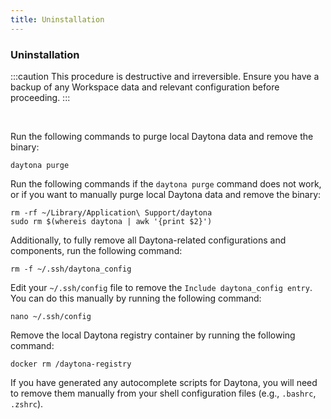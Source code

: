 ```yaml
---
title: Uninstallation
---
```


### Uninstallation

:::caution
This procedure is destructive and irreversible.
Ensure you have a backup of any Workspace data and relevant configuration before proceeding.
:::

<br />

Run the following commands to purge local Daytona data and remove the binary:

```shell
daytona purge
```

Run the following commands if the `daytona purge` command does not work, or if you want to manually purge local Daytona data and remove the binary:

```shell
rm -rf ~/Library/Application\ Support/daytona
sudo rm $(whereis daytona | awk '{print $2}')
```

Additionally, to fully remove all Daytona-related configurations and components, run the following command:

```shell
rm -f ~/.ssh/daytona_config
```

Edit your `~/.ssh/config` file to remove the `Include daytona_config entry`. You can do this manually by running the following command:

```shell
nano ~/.ssh/config
```

Remove the local Daytona registry container by running the following command:

```shell
docker rm /daytona-registry
```

If you have generated any autocomplete scripts for Daytona, you will need to remove them manually from your shell configuration files (e.g., `.bashrc`, `.zshrc`).
